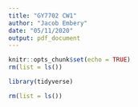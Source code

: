 ```yaml
---
title: "GY7702 CW1"
author: "Jacob Embery"
date: "05/11/2020"
output: pdf_document
---
```


```r
knitr::opts_chunk$set(echo = TRUE)
rm(list = ls())
```

```r
library(tidyverse)

```


































```r
rm(list = ls())
```

